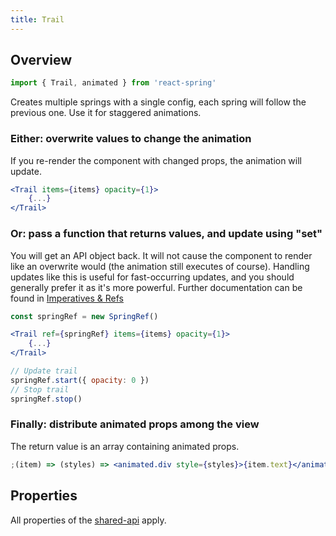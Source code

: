 ```yaml
---
title: Trail
---
```


## Overview

```js
import { Trail, animated } from 'react-spring'
```

Creates multiple springs with a single config, each spring will follow the previous one. Use it for staggered animations.

### Either: overwrite values to change the animation

If you re-render the component with changed props, the animation will update.

```jsx
<Trail items={items} opacity={1}>
    {...}
</Trail>
```

### Or: pass a function that returns values, and update using "set"

You will get an API object back. It will not cause the component to render like an overwrite would (the animation still executes of course). Handling updates like this is useful for fast-occurring updates, and you should generally prefer it as it's more powerful. Further documentation can be found in [Imperatives & Refs](http://localhost:3000/common/imperatives-and-refs#api-methods)

```jsx
const springRef = new SpringRef()

<Trail ref={springRef} items={items} opacity={1}>
    {...}
</Trail>

// Update trail
springRef.start({ opacity: 0 })
// Stop trail
springRef.stop()
```

### Finally: distribute animated props among the view

The return value is an array containing animated props.

```jsx
;(item) => (styles) => <animated.div style={styles}>{item.text}</animated.div>
```

## Properties

All properties of the [shared-api](/docs/hooks/api) apply.
